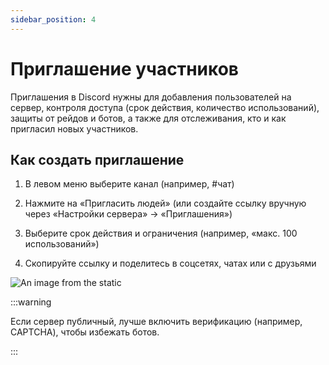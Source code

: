 ```yaml
---
sidebar_position: 4
---
```


# Приглашение участников

Приглашения в Discord нужны для добавления пользователей на сервер, контроля доступа (срок действия, количество использований), защиты от рейдов и ботов, а также для отслеживания, кто и как пригласил новых участников.

## Как создать приглашение

1. В левом меню выберите канал (например, #чат)

2. Нажмите на «Пригласить людей» (или создайте ссылку вручную через «Настройки сервера» → «Приглашения»)

3. Выберите срок действия и ограничения (например, «макс. 100 использований»)

4. Скопируйте ссылку и поделитесь в соцсетях, чатах или с друзьями

![An image from the static](/img/invites.jpg)

:::warning

Если сервер публичный, лучше включить верификацию (например, CAPTCHA), чтобы избежать ботов.

:::